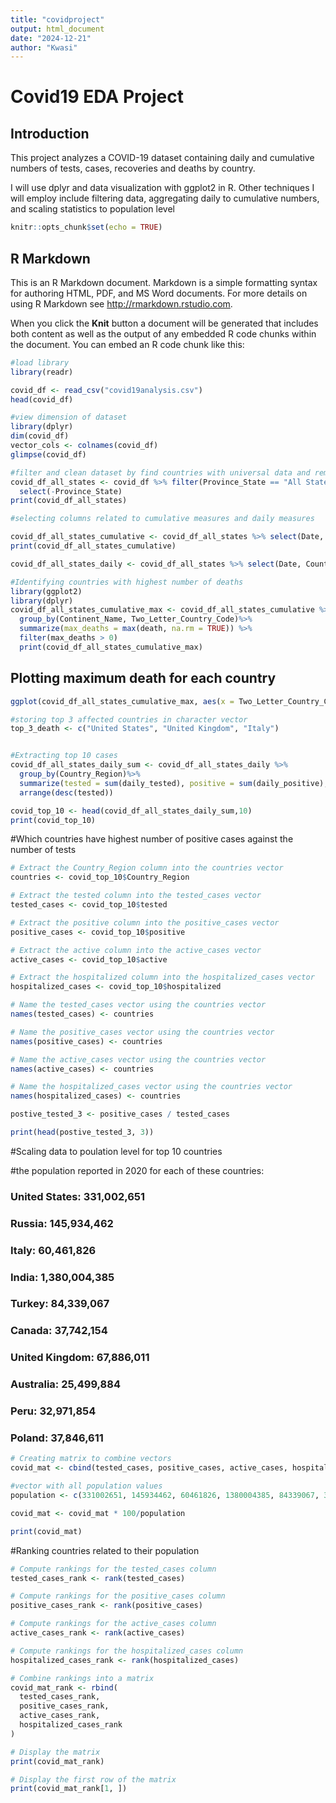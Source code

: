 ---
title: "covidproject"
output: html_document
date: "2024-12-21"
author: "Kwasi"
---

# Covid19 EDA Project

## Introduction
This project analyzes a COVID-19 dataset containing daily and cumulative numbers of tests, cases, recoveries and deaths by country. 

I will use dplyr and data visualization with ggplot2 in R. Other techniques  I will employ include filtering data, aggregating daily to cumulative numbers, and scaling statistics to population level

```{r setup, include=FALSE}
knitr::opts_chunk$set(echo = TRUE)
```

## R Markdown

This is an R Markdown document. Markdown is a simple formatting syntax for authoring HTML, PDF, and MS Word documents. For more details on using R Markdown see <http://rmarkdown.rstudio.com>.

When you click the **Knit** button a document will be generated that includes both content as well as the output of any embedded R code chunks within the document. You can embed an R code chunk like this:

```{r}
#load library
library(readr)

covid_df <- read_csv("covid19analysis.csv")
head(covid_df)
```


```{r}
#view dimension of dataset
library(dplyr)
dim(covid_df)
vector_cols <- colnames(covid_df)
glimpse(covid_df)
```

```{r}
#filter and clean dataset by find countries with universal data and removing province state column
covid_df_all_states <- covid_df %>% filter(Province_State == "All States") %>%
  select(-Province_State)
print(covid_df_all_states)

```

```{r}
#selecting columns related to cumulative measures and daily measures

covid_df_all_states_cumulative <- covid_df_all_states %>% select(Date, Continent_Name, Two_Letter_Country_Code, positive, hospitalized, recovered, death, total_tested)
print(covid_df_all_states_cumulative)

covid_df_all_states_daily <- covid_df_all_states %>% select(Date, Country_Region, active, hospitalizedCurr, daily_tested, daily_positive)


```
```{r}
#Identifying countries with highest number of deaths
library(ggplot2)
library(dplyr)
covid_df_all_states_cumulative_max <- covid_df_all_states_cumulative %>%
  group_by(Continent_Name, Two_Letter_Country_Code)%>%
  summarize(max_deaths = max(death, na.rm = TRUE)) %>% 
  filter(max_deaths > 0) 
  print(covid_df_all_states_cumulative_max)
```

## Plotting maximum death for each country
```{r}
ggplot(covid_df_all_states_cumulative_max, aes(x = Two_Letter_Country_Code, y = max_deaths, color = Continent_Name )) + geom_point()

#storing top 3 affected countries in character vector
top_3_death <- c("United States", "United Kingdom", "Italy")
```

```
```
```{r}
#Extracting top 10 cases 
covid_df_all_states_daily_sum <- covid_df_all_states_daily %>%
  group_by(Country_Region)%>%
  summarize(tested = sum(daily_tested), positive = sum(daily_positive),active = sum(active), hospitalized = sum(hospitalizedCurr))%>%
  arrange(desc(tested))

covid_top_10 <- head(covid_df_all_states_daily_sum,10)
print(covid_top_10)
```

#Which countries have highest number of positive cases against the number of tests
```{r}
# Extract the Country_Region column into the countries vector
countries <- covid_top_10$Country_Region

# Extract the tested column into the tested_cases vector
tested_cases <- covid_top_10$tested

# Extract the positive column into the positive_cases vector
positive_cases <- covid_top_10$positive

# Extract the active column into the active_cases vector
active_cases <- covid_top_10$active

# Extract the hospitalized column into the hospitalized_cases vector
hospitalized_cases <- covid_top_10$hospitalized

# Name the tested_cases vector using the countries vector
names(tested_cases) <- countries

# Name the positive_cases vector using the countries vector
names(positive_cases) <- countries

# Name the active_cases vector using the countries vector
names(active_cases) <- countries

# Name the hospitalized_cases vector using the countries vector
names(hospitalized_cases) <- countries

postive_tested_3 <- positive_cases / tested_cases

print(head(postive_tested_3, 3))

```

#Scaling data to poulation level for top 10 countries

#the population reported in 2020 for each of these countries:

### United States: 331,002,651
### Russia: 145,934,462
### Italy: 60,461,826
### India: 1,380,004,385
### Turkey: 84,339,067
### Canada: 37,742,154
### United Kingdom: 67,886,011
### Australia: 25,499,884
### Peru: 32,971,854
### Poland: 37,846,611
```{r}
# Creating matrix to combine vectors
covid_mat <- cbind(tested_cases, positive_cases, active_cases, hospitalized_cases)

#vector with all population values
population <- c(331002651, 145934462, 60461826, 1380004385, 84339067, 37742154, 67886011, 25499884, 32971854, 37846611)

covid_mat <- covid_mat * 100/population

print(covid_mat)
```

#Ranking countries related to their population

```{r}
# Compute rankings for the tested_cases column
tested_cases_rank <- rank(tested_cases)

# Compute rankings for the positive_cases column
positive_cases_rank <- rank(positive_cases)

# Compute rankings for the active_cases column
active_cases_rank <- rank(active_cases)

# Compute rankings for the hospitalized_cases column
hospitalized_cases_rank <- rank(hospitalized_cases)

# Combine rankings into a matrix
covid_mat_rank <- rbind(
  tested_cases_rank,
  positive_cases_rank,
  active_cases_rank,
  hospitalized_cases_rank
)

# Display the matrix
print(covid_mat_rank)

# Display the first row of the matrix
print(covid_mat_rank[1, ])

```

